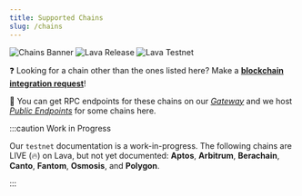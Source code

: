 ```yaml
---
title: Supported Chains
slug: /chains
---
```


![Chains Banner](/img/banner/Chains-e230f1fbe1b97c1aa1cee84e829ccd2e.jpg)
![Lava Release](https://img.shields.io/github/v/release/lavanet/lava)
![Lava Testnet](https://img.shields.io/badge/lava--testnet--2-red)


<DocCardList />

❓ Looking for a chain other than the ones listed here?
Make a [**blockchain integration request**](https://lavanet.upvoty.com/b/blockchain-integration-request/)!

🔗 You can get RPC endpoints for these chains on our [*Gateway*](https://gateway.lavanet.xyz/?utm_source=chains-page&utm_medium=docs&utm_campaign=docs-to-gateway) and we host [*Public Endpoints*](/public-rpc#incentivized-public-rpc-) for some chains here.

:::caution Work in Progress

Our `testnet` documentation is a work-in-progress. The following chains are LIVE (🔥) on Lava, but not yet documented: **Aptos**, **Arbitrum**, **Berachain**, **Canto**, **Fantom**, **Osmosis**, and **Polygon**.

:::